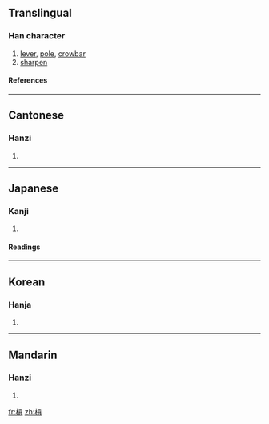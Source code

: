 {{see|杠}}

==Translingual==
===Han character===
{{Han char|rn=75|rad=木|as=10|sn=14|four=4198<sub>6</sub>|canj=木一月金 (DMBC)}}
# [[lever]], [[pole]], [[crowbar]]
# [[sharpen]]
====References====
{{Han ref|kx=0546.251|dkj=15343|dj=0934.150|hdz=21260.040|uh=69D3|ud=27091|bh=BA62|bd=47714}}

----
==Cantonese==
===Hanzi===
{{yue-hanzi|jyut=|y=gung3}}
# {{defn|Cantonese}}

----
==Japanese==
===Kanji===
{{ja-kanji|grade=|rs=木10}}
# {{defn|Japanese}} 
====Readings====
{{ja-readings|on=[[こう]] (kō)|kun=[[てこ]] (teko)}}

----
==Korean==
===Hanja===
{{ko-hanja|hangeul=공|eumhun=|rv=gong|mr=kong|y=kong}}
# {{defn|Korean}}

----
==Mandarin==
===Hanzi===
{{cmn-hanzi|pin=[[gàng]] (gang4), [[zhuō]] (zhuo1)|wg=kang<sup>4</sup>, cho<sup>1</sup>}}
# {{defn|Mandarin}}

[[fr:槓]]
[[zh:槓]]